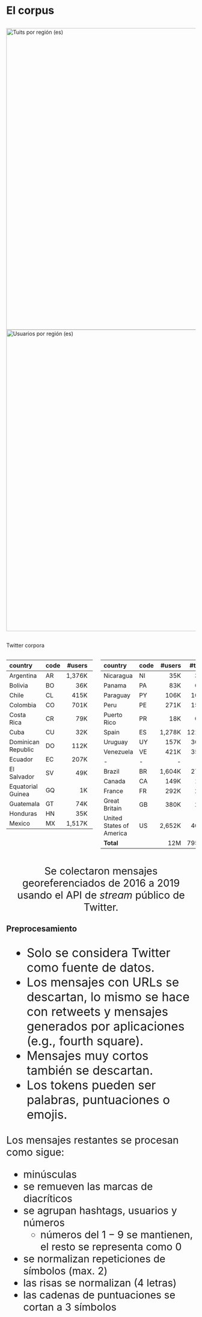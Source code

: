 
# El corpus

## 

![Tuits por región (es)](figs/fig-tweets-by-country-2016-2019.png){.absolute top=30 left=0 width="800"}
![Usuarios por región (es)](figs/fig-users-by-country-2016-2019.png){.absolute top=350 left=300 width="800" }


##  
::: {.absolute top=-40 left=400}
  Twitter corpora
:::

:::: {.columns}

::: {.column width="50%" style="font-size: 16pt;"}
| country            | code   | \#users | \#tweets | \#tokens |
|:----------         | ------ |          ------:|          -------:|        ---------:|
| Argentina          | AR | 1,376K | 234.22M | 2,887.92M |
| Bolivia            | BO | 36K    |  1.15M  |    20.99M |
| Chile              | CL | 415K   | 45.29M  |   719.24M |
| Colombia           | CO | 701K   | 61.54M  |   918.51M |
| Costa Rica         | CR | 79K    |  7.51M  |   101.67M |
| Cuba               | CU | 32K    |  0.37M  |     6.30M |
| Dominican Republic | DO | 112K   |  7.65M  |   122.06M |
| Ecuador            | EC | 207K   | 13.76M  |   226.03M |
| El Salvador        | SV | 49K    | 2.71M   |    44.46M |
| Equatorial Guinea  | GQ | 1K     | 8.93K   |     0.14M |
| Guatemala          | GT | 74K    | 5.22M   |    75.79M |
| Honduras           | HN | 35K    | 2.14M   |    31.26M |
| Mexico             | MX | 1,517K | 115.53M | 1,635.69M |

:::

::: {.column width="50%" style="font-size: 16pt;"}
| country            | code   | \#users | \#tweets | \#tokens |
|:----------         | ------ |          ------:|          -------:|        ---------:|
| Nicaragua          | NI | 35K    | 3.34M   |    42.47M |
| Panama             | PA | 83K    | 6.62M   |    108.74M|
| Paraguay           | PY | 106K   |  10.28M |   141.75M |
| Peru               | PE | 271K   | 15.38M  |   241.60M |
| Puerto Rico        | PR | 18K    | 0.58M   |     7.64M |
| Spain              | ES | 1,278K | 121.42M | 1,908.07M |
| Uruguay            | UY | 157K   | 30.83M  |   351.81M |
| Venezuela          | VE | 421K   | 35.48M  |   556.12M |
|- | - | - | - | - | 
| Brazil                   | BR | 1,604K |  27.20M |  142.22M |
| Canada                   | CA | 149K   |  1.55M  |  21.58M  |
| France                   | FR | 292K   |  2.43M  |  27.73M  |
| Great Britain            | GB | 380K   |  2.68M  |  34.62M  |
| United States of America | US | 2,652K | 40.83M  | 501.86M  |
| **Total**                    |    | 12M   |   795.74M |   10,876.25M |
:::

::::

::: {style="font-size: 20pt; text-align: center; "}
Se colectaron mensajes georeferenciados de 2016 a 2019 usando el API de _stream_ público de Twitter.
:::

## Preprocesamiento

::: {style="font-size: 24pt;"}
- Solo se considera Twitter como fuente de datos.
- Los mensajes con URLs se descartan, lo mismo se hace con retweets y mensajes generados por aplicaciones (e.g., fourth square).
- Mensajes muy cortos también se descartan.
- Los tokens pueden ser palabras, puntuaciones o emojis.

:::: {.callout-important style="font-size: 20pt;"}

Los mensajes restantes se procesan como sigue:

- minúsculas
- se remueven las marcas de diacríticos
- se agrupan hashtags, usuarios y números
  - números del $1-9$ se mantienen, el resto se representa como $0$
- se normalizan repeticiones de símbolos (max. 2)
- las risas se normalizan (4 letras)
- las cadenas de puntuaciones se cortan a 3 símbolos
:::: 

:::
